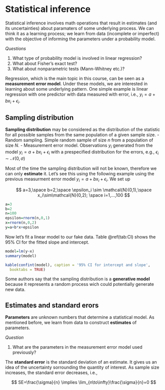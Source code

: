 # Statistical inference {#intro}

Statistical inference involves math operations that result in estimates (and its uncertainties) about paramaters of some underlying process. We can think it as a learning process; we learn from data (incomplete or imperfect) with the objective of informing the parameters under a probability model.

*Questions*

1. What type of probability model is involved in linear regression? 
2. What about Fisher's exact test?
3. What about nonparametric tests (Mann-Whitney etc.)?

Regression, which is the main topic in this course, can be seen as a **measurement error model**. Under these models, we are interested in learning about some underlying pattern. One simple example is linear regression with one predictor with data measured with error, i.e., $y_i=a+bx_i+\epsilon_i$.

## Sampling distribution

**Sampling distribution** may be considered as the distribution of the statistic for all possible samples from the same population of a given sample size.
- Random sampling. Simple random sample of size $n$ from a population of size $N$.
- Measurement error model. Observations $y_i$ generated from the model $y_i=a+bx_i+\epsilon_i$ with a prespecified distribution for the errors, e.g., $\epsilon_i \sim \mathcal{N}(0,\sigma)$

Most of the time the sampling distribution will not be known, therefore we can only **estimate** it. Let's see this using the following example using the previous measurment error model $y_i=a+bx_i+\epsilon_i$. We set up

$$
a=3,\space b=2,\space \epsilon_i \sim \mathcal{N}(0,1),\space x_i\sim\mathcal{N}(0,2); \space i=1,...,100
$$

```r
a=3
b=2
n=100
epsilon=rnorm(n,0,1)
x=rnorm(n,0,2)
y=a+b*x+epsilon
```

Now let's fit a linear model to our fake data. Table \@ref(tab:CI) shows the 95% CI for the fitted slope and intercept.

```r
model=lm(y~x)
summary(model)
```

```r
kable(confint(model), caption = '95% CI for intercept and slope',
  booktabs = TRUE)
```

Some authors say that the sampling distribution is a **generative model** because it represents a random process wich could potentially generate new data.

## Estimates and standard erors

**Parameters** are unknown numbers that determine a statistical model. As mentioned before, we learn from data to construct **estimates** of parameters.

*Question*

1. What are the parameters in the measurement error model used previously?

The **standard error** is the standard deviation of an estimate. It gives us an idea of the uncertainty sorrounding the quantity of interest. As sample size increases, the standard error decreases, i.e.,

$$
SE=\frac{\sigma}{n} \implies \lim_{n\to\infty}\frac{\sigma}{n}=0
$$

